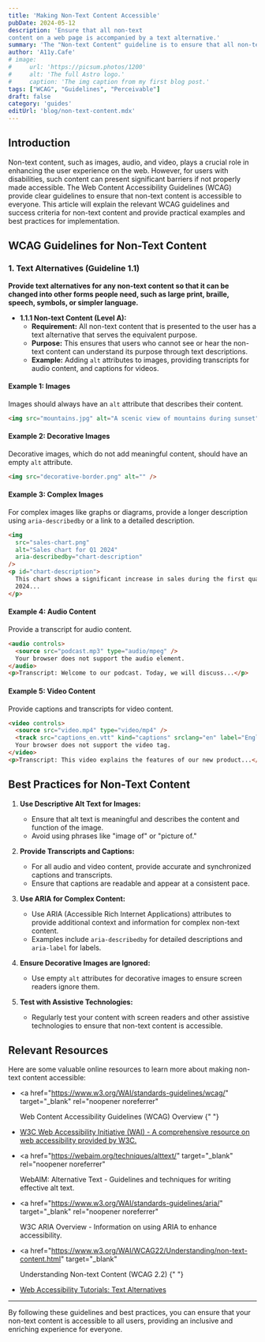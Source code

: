 ```yaml
---
title: 'Making Non-Text Content Accessible'
pubDate: 2024-05-12
description: 'Ensure that all non-text
content on a web page is accompanied by a text alternative.'
summary: 'The "Non-text Content" guideline is to ensure that all non-text content on a web page is accompanied by a text alternative that conveys the same information or function as the non-text content. This allows users with disabilities to access and understand the content, regardless of their ability to perceive the non-text elements.'
author: 'A11y.Cafe'
# image:
#     url: 'https://picsum.photos/1200'
#     alt: 'The full Astro logo.'
#     caption: 'The img caption from my first blog post.'
tags: ["WCAG", "Guidelines", "Perceivable"]
draft: false
category: 'guides'
editUrl: 'blog/non-text-content.mdx'
---
```


## Introduction

Non-text content, such as images, audio, and video, plays a crucial role in
enhancing the user experience on the web. However, for users with disabilities,
such content can present significant barriers if not properly made accessible.
The Web Content Accessibility Guidelines (WCAG) provide clear guidelines to
ensure that non-text content is accessible to everyone. This article will
explain the relevant WCAG guidelines and success criteria for non-text content
and provide practical examples and best practices for implementation.

## WCAG Guidelines for Non-Text Content

### 1. Text Alternatives (Guideline 1.1)

**Provide text alternatives for any non-text content so that it can be changed
into other forms people need, such as large print, braille, speech, symbols, or
simpler language.**

- **1.1.1 Non-text Content (Level A):**
  - **Requirement:** All non-text content that is presented to the user has a
    text alternative that serves the equivalent purpose.
  - **Purpose:** This ensures that users who cannot see or hear the non-text
    content can understand its purpose through text descriptions.
  - **Example:** Adding `alt` attributes to images, providing transcripts for
    audio content, and captions for videos.

#### Example 1: Images

Images should always have an `alt` attribute that describes their content.

```html
<img src="mountains.jpg" alt="A scenic view of mountains during sunset" />
```

#### Example 2: Decorative Images

Decorative images, which do not add meaningful content, should have an empty
`alt` attribute.

```html
<img src="decorative-border.png" alt="" />
```

#### Example 3: Complex Images

For complex images like graphs or diagrams, provide a longer description using
`aria-describedby` or a link to a detailed description.

```html
<img
  src="sales-chart.png"
  alt="Sales chart for Q1 2024"
  aria-describedby="chart-description"
/>
<p id="chart-description">
  This chart shows a significant increase in sales during the first quarter of
  2024...
</p>
```

#### Example 4: Audio Content

Provide a transcript for audio content.

```html
<audio controls>
  <source src="podcast.mp3" type="audio/mpeg" />
  Your browser does not support the audio element.
</audio>
<p>Transcript: Welcome to our podcast. Today, we will discuss...</p>
```

#### Example 5: Video Content

Provide captions and transcripts for video content.

```html
<video controls>
  <source src="video.mp4" type="video/mp4" />
  <track src="captions_en.vtt" kind="captions" srclang="en" label="English" />
  Your browser does not support the video tag.
</video>
<p>Transcript: This video explains the features of our new product...</p>
```

## Best Practices for Non-Text Content

1. **Use Descriptive Alt Text for Images:**

   - Ensure that alt text is meaningful and describes the content and function
     of the image.
   - Avoid using phrases like "image of" or "picture of."

2. **Provide Transcripts and Captions:**

   - For all audio and video content, provide accurate and synchronized captions
     and transcripts.
   - Ensure that captions are readable and appear at a consistent pace.

3. **Use ARIA for Complex Content:**

   - Use ARIA (Accessible Rich Internet Applications) attributes to provide
     additional context and information for complex non-text content.
   - Examples include `aria-describedby` for detailed descriptions and
     `aria-label` for labels.

4. **Ensure Decorative Images are Ignored:**

   - Use empty `alt` attributes for decorative images to ensure screen readers
     ignore them.

5. **Test with Assistive Technologies:**
   - Regularly test your content with screen readers and other assistive
     technologies to ensure that non-text content is accessible.

## Relevant Resources

Here are some valuable online resources to learn more about making non-text
content accessible:

- <a
    href="https://www.w3.org/WAI/standards-guidelines/wcag/"
    target="_blank"
    rel="noopener noreferrer"
  >
    Web Content Accessibility Guidelines (WCAG) Overview
  </a>{" "}

- <a href="https://www.w3.org/WAI/" target="_blank" rel="noopener noreferrer">
    W3C Web Accessibility Initiative (WAI) - A comprehensive resource on web
    accessibility provided by W3C.
  </a>
- <a
    href="https://webaim.org/techniques/alttext/"
    target="_blank"
    rel="noopener noreferrer"
  >
    WebAIM: Alternative Text - Guidelines and techniques for writing effective
    alt text.
  </a>
- <a
    href="https://www.w3.org/WAI/standards-guidelines/aria/"
    target="_blank"
    rel="noopener noreferrer"
  >
    W3C ARIA Overview - Information on using ARIA to enhance accessibility.
  </a>

- <a
    href="https://www.w3.org/WAI/WCAG22/Understanding/non-text-content.html"
    target="_blank"
  >
    Understanding Non-text Content (WCAG 2.2)
  </a>{" "}
- <a href="https://www.w3.org/WAI/tutorials/images/" target="_blank">
    Web Accessibility Tutorials: Text Alternatives
  </a>

---

By following these guidelines and best practices, you can ensure that your
non-text content is accessible to all users, providing an inclusive and
enriching experience for everyone.
